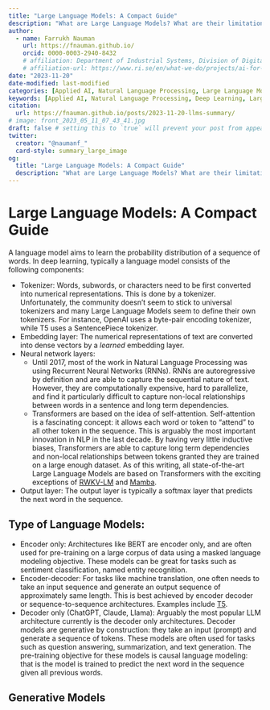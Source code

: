 ```yaml
---
title: "Large Language Models: A Compact Guide"
description: "What are Large Language Models? What are their limitations and common use cases?"
author:
  - name: Farrukh Nauman
    url: https://fnauman.github.io/
    orcid: 0000-0003-2940-8432
    # affiliation: Department of Industrial Systems, Division of Digital Systems, RISE Research Institutes of Sweden AB
    # affiliation-url: https://www.ri.se/en/what-we-do/projects/ai-for-resource-efficient-circular-fashion
date: "2023-11-20"
date-modified: last-modified
categories: [Applied AI, Natural Language Processing, Large Language Models]
keywords: [Applied AI, Natural Language Processing, Deep Learning, Large Language Models]
citation: 
  url: https://fnauman.github.io/posts/2023-11-20-llms-summary/ 
# image: front_2023_05_11_07_43_41.jpg
draft: false # setting this to `true` will prevent your post from appearing on your listing page until you're ready!
twitter:
  creator: "@naumanf_"
  card-style: summary_large_image
og:
  title: "Large Language Models: A Compact Guide"
  description: "What are Large Language Models? What are their limitations and common use cases?"
---
```


# Large Language Models: A Compact Guide

A language model aims to learn the probability distribution of a sequence of words. In deep learning, typically a language model consists of the following components:

- Tokenizer: Words, subwords, or characters need to be first converted into numerical representations. This is done by a tokenizer. Unfortunately, the community doesn't seem to stick to universal tokenizers and many Large Language Models seem to define their own tokenizers. For instance, OpenAI uses a byte-pair encoding tokenizer, while T5 uses a SentencePiece tokenizer. 
- Embedding layer: The numerical representations of text are converted into dense vectors by a *learned* embedding layer. 
- Neural network layers:
    - Until 2017, most of the work in Natural Language Processing was using Recurrent Neural Networks (RNNs). RNNs are autoregressive by definition and are able to capture the sequential nature of text. However, they are computationally expensive, hard to parallelize, and find it particularly difficult to capture non-local relationships between words in a sentence and long term dependencies. 
    - Transformers are based on the idea of self-attention. Self-attention is a fascinating concept: it allows each word or token to "attend" to all other token in the sequence. This is arguably the most important innovation in NLP in the last decade. By having very little inductive biases, Transformers are able to capture long term dependencies and non-local relationships between tokens granted they are trained on a large enough dataset. As of this writing, all state-of-the-art Large Language Models are based on Transformers with the exciting exceptions of [RWKV-LM](https://github.com/BlinkDL/RWKV-LM) and [Mamba](https://arxiv.org/abs/2312.00752). 
- Output layer: The output layer is typically a softmax layer that predicts the next word in the sequence. 

## Type of Language Models: 

- Encoder only: Architectures like BERT are encoder only, and are often used for pre-training on a large corpus of data using a masked language modeling objective. These models can be great for tasks such as sentiment classification, named entity recognition. 
- Encoder-decoder: For tasks like machine translation, one often needs to take an input sequence and generate an output sequence of approximately same length. This is best achieved by encoder decoder or sequence-to-sequence architectures. Examples include [T5](https://arxiv.org/abs/1910.10683). 
- Decoder only (ChatGPT, Claude, Llama): Arguably the most popular LLM architecture currently is the decoder only architectures. Decoder models are generative by construction: they take an input (prompt) and generate a sequence of tokens. These models are often used for tasks such as question answering, summarization, and text generation. The pre-training objective for these models is causal language modeling: that is the model is trained to predict the next word in the sequence given all previous words.

## Generative Models



